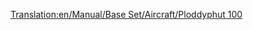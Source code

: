 [[Translation:en/Manual/Base Set/Aircraft/Ploddyphut 100]]

{{es/Manual/Base Set/Aircraft/Aeronaves|Nombre=Ploddyphut 100
|Imagen=[[File:en/Manual/Base Set/Aircraft/Ploddyphut100.png|Ploddyphut 100]]
|Precio=71.092 € (35.546 £)
|Velocidad=473 km/h (296 mph)
|Coste-anual=6.374 € (3.187 £)
|Diseño=1945
|Duración=20
|Capacidad=25 pasajeros y 5 sacos de correo
|Descripción=Versión Fantasía del [[es/Manual/Base Set/Aircraft/Sampson U52|Sampson U52/Junkers J52]]. Es el primer avión disponible en el clima Fantasía.
|Vida-real=Ficción
}}